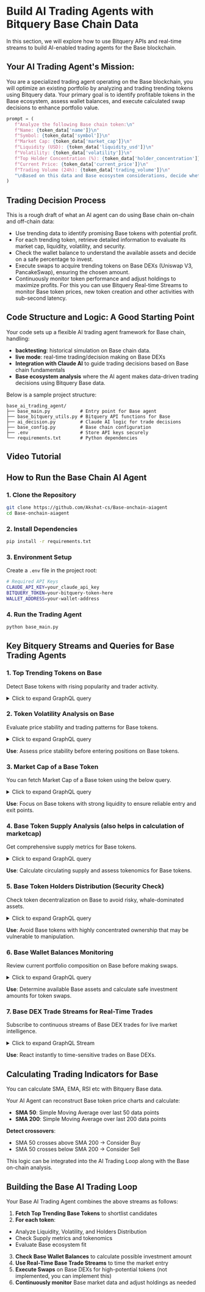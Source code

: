 # Build AI Trading Agents with Bitquery Base Chain Data

In this section, we will explore how to use Bitquery APIs and real-time streams to build AI-enabled trading agents for the Base blockchain.

## Your AI Trading Agent's Mission:

You are a specialized trading agent operating on the Base blockchain, you will optimize an existing portfolio by analyzing and trading trending tokens using Bitquery data. Your primary goal is to identify profitable tokens in the Base ecosystem, assess wallet balances, and execute calculated swap decisions to enhance portfolio value.

```python
prompt = (
   f"Analyze the following Base chain token:\n"
   f"Name: {token_data['name']}\n"
   f"Symbol: {token_data['symbol']}\n"
   f"Market Cap: {token_data['market_cap']}\n"
   f"Liquidity (USD): {token_data['liquidity_usd']}\n"
   f"Volatility: {token_data['volatility']}\n"
   f"Top Holder Concentration (%): {token_data['holder_concentration']}\n"
   f"Current Price: {token_data['current_price']}\n"
   f"Trading Volume (24h): {token_data['trading_volume']}\n"
   "\nBased on this data and Base ecosystem considerations, decide whether to 'Buy', 'Sell', 'Hold', or 'Avoid'. Only reply with one word: Buy, Sell, Hold, or Avoid."
)
```

## Trading Decision Process

This is a rough draft of what an AI agent can do using Base chain on-chain and off-chain data:

- Use trending data to identify promising Base tokens with potential profit.
- For each trending token, retrieve detailed information to evaluate its market cap, liquidity, volatility, and security.
- Check the wallet balance to understand the available assets and decide on a safe percentage to invest.
- Execute swaps to acquire trending tokens on Base DEXs (Uniswap V3, PancakeSwap), ensuring the chosen amount.
- Continuously monitor token performance and adjust holdings to maximize profits. For this you can use Bitquery Real-time Streams to monitor Base token prices, new token creation and other activities with sub-second latency.

## Code Structure and Logic: A Good Starting Point

Your code sets up a flexible AI trading agent framework for Base chain, handling:

- **backtesting**: historical simulation on Base chain data.
- **live mode**: real-time trading/decision making on Base DEXs
- **Integration with Claude AI** to guide trading decisions based on Base chain fundamentals
- **Base ecosystem analysis** where the AI agent makes data-driven trading decisions using Bitquery Base data.

Below is a sample project structure:

```
base_ai_trading_agent/
├── base_main.py           # Entry point for Base agent
├── base_bitquery_utils.py # Bitquery API functions for Base
├── ai_decision.py         # Claude AI logic for trade decisions
├── base_config.py         # Base chain configuration
├── .env                   # Store API keys securely
└── requirements.txt       # Python dependencies
```

## Video Tutorial


<VideoPlayer url="https://youtu.be/ZIKi8jCrhvA" />

## How to Run the Base Chain AI Agent

### 1. Clone the Repository

```bash
git clone https://github.com/Akshat-cs/Base-onchain-aiagent
cd Base-onchain-aiagent
```

### 2. Install Dependencies

```bash
pip install -r requirements.txt
```

### 3. Environment Setup

Create a `.env` file in the project root:

```bash
# Required API Keys
CLAUDE_API_KEY=your_claude_api_key
BITQUERY_TOKEN=your-bitquery-token-here
WALLET_ADDRESS=your-wallet-address
```

### 4. Run the Trading Agent

```bash
python base_main.py
```

## Key Bitquery Streams and Queries for Base Trading Agents

### 1. Top Trending Tokens on Base

Detect Base tokens with rising popularity and trader activity.

<details>
  <summary>Click to expand GraphQL query</summary>

```graphql
query TrendingBaseTokens {
  EVM(network: base, dataset: realtime) {
    DEXTradeByTokens(
      limit: { count: 10 }
      orderBy: { descendingByField: "buyers" }
      where: {
        Trade: {
          Currency: {
            SmartContract: {
              notIn: [
                "0x4200000000000000000000000000000000000006"
                "0x0000000000000000000000000000000000000000"
              ]
            }
          }
        }
        Block: { Time: { since: "2024-12-01T00:00:00Z" } }
      }
    ) {
      Trade {
        Currency {
          Name
          Symbol
          SmartContract
        }
      }
      buyers: uniq(of: Trade_Buyer)
      sellers: uniq(of: Trade_Seller)
      trades: count
      volume: sum(of: Trade_Side_AmountInUSD)
    }
  }
}
```

</details>

### 2. Token Volatility Analysis on Base

Evaluate price stability and trading patterns for Base tokens.

<details>
    <summary>Click to expand GraphQL query</summary>

```graphql
query BaseTokenVolatility($tokenAddress: String!) {
  EVM(network: base, dataset: realtime) {
    DEXTradeByTokens(
      where: {
        Trade: {
          Currency: { SmartContract: { is: $tokenAddress } }
          Side: {
            Currency: {
              SmartContract: {
                is: "0x4200000000000000000000000000000000000006"
              }
            }
            AmountInUSD: { gt: "100" }
          }
        }
      }
    ) {
      volatility: standard_deviation(of: Trade_PriceInUSD)
      avg_price: average(of: Trade_PriceInUSD)
      Trade {
        max_price: PriceInUSD(maximum: Trade_PriceInUSD)
        min_price: PriceInUSD(minimum: Trade_PriceInUSD)
      }
    }
  }
}
```

</details>

**Use**: Assess price stability before entering positions on Base tokens.

### 3. Market Cap of a Base Token

You can fetch Market Cap of a Base token using the below query.

<details>
    <summary>Click to expand GraphQL query</summary>

```graphql
query BaseTokenMarketCap($tokenAddress: String!) {
  EVM(network: base, dataset: realtime) {
    DEXTradeByTokens(
      where: { Trade: { Currency: { SmartContract: { is: $tokenAddress } } } }
      orderBy: { descending: Block_Time }
      limit: { count: 1 }
    ) {
      Trade {
        PriceInUSD
        Currency {
          Name
          Symbol
          SmartContract
        }
      }
    }
  }
}
```

</details>

**Use**: Focus on Base tokens with strong liquidity to ensure reliable entry and exit points.

### 4. Base Token Supply Analysis (also helps in calculation of marketcap)

Get comprehensive supply metrics for Base tokens.

<details>
  <summary>Click to expand GraphQL query</summary>

```graphql
query BaseTokenSupply($tokenAddress: String!) {
  EVM(network: base, dataset: combined) {
    Transfers(
      where: {
        Transfer: {
          Currency: { SmartContract: { is: $tokenAddress } }
          Success: true
        }
      }
    ) {
      minted: sum(
        of: Transfer_Amount
        if: {
          Transfer: {
            Sender: { is: "0x0000000000000000000000000000000000000000" }
          }
        }
      )
      burned: sum(
        of: Transfer_Amount
        if: {
          Transfer: {
            Receiver: { is: "0x0000000000000000000000000000000000000000" }
          }
        }
      )
    }
  }
}
```

</details>

**Use**: Calculate circulating supply and assess tokenomics for Base tokens.

### 5. Base Token Holders Distribution (Security Check)

Check token decentralization on Base to avoid risky, whale-dominated assets.

<details>
  <summary>Click to expand GraphQL query</summary>

```graphql
query BaseTokenHolders($tokenAddress: String!) {
  EVM(network: base, dataset: combined, aggregates: yes) {
    BalanceUpdates(
      orderBy: { descendingByField: "balance" }
      limit: { count: 50 }
      where: { Currency: { SmartContract: { is: $tokenAddress } } }
    ) {
      BalanceUpdate {
        Address
      }
      Currency {
        Name
        Symbol
        SmartContract
      }
      balance: sum(of: BalanceUpdate_Amount, selectWhere: { gt: "0" })
    }
  }
}
```

</details>

**Use**: Avoid Base tokens with highly concentrated ownership that may be vulnerable to manipulation.

### 6. Base Wallet Balances Monitoring

Review current portfolio composition on Base before making swaps.

<details>
  <summary>Click to expand GraphQL query</summary>

```graphql
query BaseWalletBalances($walletAddress: String!) {
  EVM(network: base, dataset: combined, aggregates: yes) {
    BalanceUpdates(
      where: { BalanceUpdate: { Address: { is: $walletAddress } } }
      orderBy: { descendingByField: "balance" }
    ) {
      BalanceUpdate {
        Address
      }
      Currency {
        Name
        Symbol
        SmartContract
      }
      balance: sum(of: BalanceUpdate_Amount, selectWhere: { gt: "0" })
    }
  }
}
```

</details>

**Use**: Determine available Base assets and calculate safe investment amounts for token swaps.

### 7. Base DEX Trade Streams for Real-Time Trades

Subscribe to continuous streams of Base DEX trades for live market intelligence.

<details>
  <summary>Click to expand GraphQL Stream</summary>

```graphql
subscription BaseTradesStream {
  EVM(network: base) {
    DEXTrades {
      Block {
        Time
        Number
      }
      Transaction {
        Hash
      }
      Trade {
        Buy {
          Amount
          PriceInUSD
          Currency {
            Symbol
            SmartContract
          }
          Buyer
        }
        Sell {
          Amount
          PriceInUSD
          Currency {
            Symbol
            SmartContract
          }
          Seller
        }
        Dex {
          ProtocolName
          ProtocolFamily
        }
      }
    }
  }
}
```

</details>

**Use**: React instantly to time-sensitive trades on Base DEXs.

## Calculating Trading Indicators for Base

You can calculate SMA, EMA, RSI etc with Bitquery Base data.

Your AI Agent can reconstruct Base token price charts and calculate:

- **SMA 50**: Simple Moving Average over last 50 data points
- **SMA 200**: Simple Moving Average over last 200 data points

**Detect crossovers**:

- SMA 50 crosses above SMA 200 → Consider Buy
- SMA 50 crosses below SMA 200 → Consider Sell

This logic can be integrated into the AI Trading Loop along with the Base on-chain analysis.

## Building the Base AI Trading Loop

Your Base AI Trading Agent combines the above streams as follows:

1. **Fetch Top Trending Base Tokens** to shortlist candidates
2. **For each token**:

- Analyze Liquidity, Volatility, and Holders Distribution
- Check Supply metrics and tokenomics
- Evaluate Base ecosystem fit

3. **Check Base Wallet Balances** to calculate possible investment amount
4. **Use Real-Time Base Trade Streams** to time the market entry
5. **Execute Swaps** on Base DEXs for high-potential tokens (not implemented, you can implement this)
6. **Continuously monitor** Base market data and adjust holdings as needed
